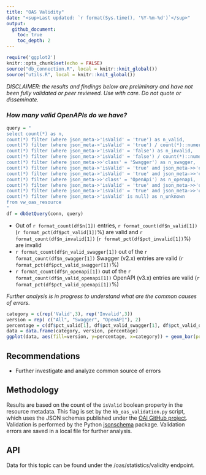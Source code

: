```yaml
---
title: "OAS Validity"
date: "<sup>Last updated: `r format(Sys.time(), '%Y-%m-%d')`</sup>"
output:
  github_document:
    toc: true
    toc_depth: 2
---
```


```r
require('ggplot2')
knitr::opts_chunk$set(echo = FALSE)
source("db_connection.R", local = knitr::knit_global())
source("utils.R", local = knitr::knit_global())
```

*DISCLAIMER: the results and findings below are preliminary and have not been fully validated or peer reviewed. Use with care. Do not quote or disseminate.*

### *How many valid OpenAPIs do we have?*
```r
query = "
select count(*) as n,
count(*) filter (where json_meta->'isValid' = 'true') as n_valid,
count(*) filter (where json_meta->'isValid' = 'true') / count(*)::numeric as pct_valid,
count(*) filter (where json_meta->'isValid' = 'false') as n_invalid,
count(*) filter (where json_meta->'isValid' = 'false') / count(*)::numeric as pct_invalid,
count(*) filter (where json_meta->>'class' = 'Swagger') as n_swagger,
count(*) filter (where json_meta->'isValid' = 'true' and json_meta->>'class' = 'Swagger') as n_valid_swagger,
count(*) filter (where json_meta->'isValid' = 'true' and json_meta->>'class' = 'Swagger') / count(*) filter (where json_meta->>'class' = 'Swagger')::numeric as pct_valid_swagger,
count(*) filter (where json_meta->>'class' = 'OpenApi') as n_openapi,
count(*) filter (where json_meta->'isValid' = 'true' and json_meta->>'class' = 'OpenApi') as n_valid_openapi,
count(*) filter (where json_meta->'isValid' = 'true' and json_meta->>'class' = 'OpenApi') / count(*) filter (where json_meta->>'class' = 'OpenApi')::numeric as pct_valid_openapi,
count(*) filter (where json_meta->'isValid' is null) as n_unknown
from vw_oas_resource
"
df = dbGetQuery(conn, query)
```

- Out of `r format_count(df$n[1])` entries, `r format_count(df$n_valid[1])` (`r format_pct(df$pct_valid[1])`%) are valid and `r format_count(df$n_invalid[1])` (`r format_pct(df$pct_invalid[1])`%) are invalid
- `r format_count(df$n_valid_swagger[1])` out of the `r format_count(df$n_swagger[1])` Swagger (v2.x) entries are valid (`r format_pct(df$pct_valid_swagger[1])`%)
- `r format_count(df$n_openapi[1])` out of the `r format_count(df$n_valid_openapi[1])` OpenAPI (v3.x) entries are valid (`r format_pct(df$pct_valid_openapi[1])`%)

*Further analysis is in progress to understand what are the common causes of errors.*

```r
category = c(rep('Valid',3), rep('Invalid',3))
version = rep( c("All", "Swagger", "OpenAPI"), 2)
percentage = c(df$pct_valid[1], df$pct_valid_swagger[1], df$pct_valid_openapi[1], 1-df$pct_valid[1], 1-df$pct_valid_swagger[1], 1-df$pct_valid_openapi[1])
data = data.frame(category, version, percentage)
ggplot(data, aes(fill=version, y=percentage, x=category)) + geom_bar(position="dodge", stat="identity")
```

## Recommendations
- Further investigate and analyze common source of errors

## Methodology
Results are based on the count of the `isValid` boolean property in the resource metadata. This flag is set by the `kb_oas_validation.py` script, which uses the JSON schemas published under the [OAI GitHub project](https://github.com/OAI/OpenAPI-Specification/tree/main/schemas). Validation is performed by the Python [jsonschema](https://github.com/python-jsonschema/jsonschema) package. Validation errors are saved in a local file for further analysis.
 
## API
Data for this topic can be found under the /oas/statistics/validity endpoint.

